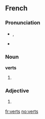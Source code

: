 ==French==

===Pronunciation===
* {{IPA|/vɛʀ/|lang=fr}}, {{SAMPA|/vE:R/}}
* {{homophones|vair|vaire|ver|verre|verres|vers|vert|lang=fr}}
*: {{rhymes|ɛːʀ|lang=fr}}

===Noun===
'''verts''' {{m|p}}

# {{plural of|[[vert]]|lang=French}}

===Adjective===
{{fr-adj-form|m|p}}

# {{form of|Masculine plural form|[[vert]]|lang=French}}

[[fr:verts]]
[[no:verts]]